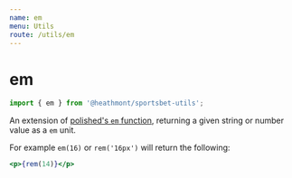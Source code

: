 ```yaml
---
name: em
menu: Utils
route: /utils/em
---
```


# em

```js
import { em } from '@heathmont/sportsbet-utils';
```

An extension of [polished's `em` function](https://polished.js.org/docs/#em),
returning a given string or number value as a `em` unit.

For example `em(16)` or `rem('16px')` will return the following:

```jsx react-live
<p>{rem(14)}</p>
```
